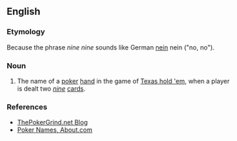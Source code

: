 ==English==

===Etymology===
Because the phrase ''nine nine'' sounds like German [[nein]] nein ("no, no").

===Noun===
{{en-noun|head=[[German]] [[virgin]]}}

# {{label|en|idiomatic|poker}} The name of a [[poker]] [[hand]] in the game of [[Texas hold 'em]], when a player is dealt two ''[[nine]]'' [[cards]].

===References===
* [http://www.thepokergrind.net/2007/09/german-virgin-is-pocket-99-am-i-only.html ThePokerGrind.net Blog]
* [http://casinogambling.about.com/od/poker/a/pokernamens.htm Poker Names, About.com]